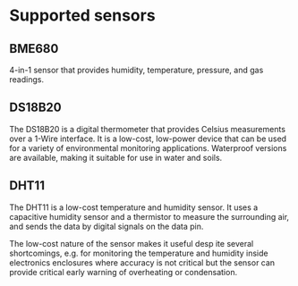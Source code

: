 # Supported sensors

## BME680

4-in-1 sensor that provides humidity, temperature, pressure, and gas readings.

## DS18B20

The DS18B20 is a digital thermometer that provides Celsius measurements over a 1-Wire interface. It is a low-cost, low-power device that can be used for a variety of environmental monitoring applications. Waterproof versions are available, making it suitable for use in water and soils.

## DHT11

The DHT11 is a low-cost  temperature and humidity sensor. It uses a capacitive humidity sensor and a thermistor to measure the surrounding air, and sends the data by digital signals on the data pin.

The low-cost nature of the sensor makes it useful desp ite several shortcomings, e.g. for monitoring the temperature and humidity inside electronics enclosures where accuracy is not critical but the sensor can provide critical early warning of overheating or condensation.

